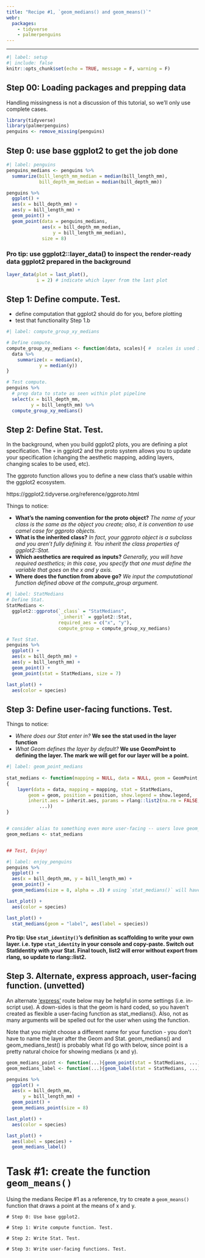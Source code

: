 ```yaml
---
title: "Recipe #1, `geom_medians() and geom_means()`"
webr: 
  packages:
    - tidyverse
    - palmerpenguins
---
```




---

```r
#| label: setup
#| include: false 
knitr::opts_chunk$set(echo = TRUE, message = F, warning = F)
```

## Step 00: Loading packages and prepping data

Handling missingness is not a discussion of this tutorial, so we'll only use complete cases.

```r
library(tidyverse)
library(palmerpenguins)
penguins <- remove_missing(penguins) 
```

## Step 0: use base ggplot2 to get the job done

```r
#| label: penguins
penguins_medians <- penguins %>% 
  summarize(bill_length_mm_median = median(bill_length_mm),
            bill_depth_mm_median = median(bill_depth_mm))

penguins %>% 
  ggplot() + 
  aes(x = bill_depth_mm) + 
  aes(y = bill_length_mm) + 
  geom_point() + 
  geom_point(data = penguins_medians,
             aes(x = bill_depth_mm_median,
                 y = bill_length_mm_median),
             size = 8)
```


### Pro tip: use ggplot2::layer_data() to inspect the render-ready data ggplot2 prepared in the background

```r
layer_data(plot = last_plot(), 
           i = 2) # indicate which layer from the last plot
```

## Step 1: Define compute. Test.

- define computation that ggplot2 should do for you, before plotting
- test that functionality Step 1.b

```r
#| label: compute_group_xy_medians

# Define compute.
compute_group_xy_medians <- function(data, scales){ #  scales is used internally in ggplot2
  data %>% 
    summarize(x = median(x),
            y = median(y))
}

# Test compute. 
penguins %>%
  # prep data to state as seen within plot pipeline
  select(x = bill_depth_mm,  
         y = bill_length_mm) %>%  
  compute_group_xy_medians()
```


## Step 2: Define Stat. Test.

In the background, when you build ggplot2 plots, you are defining a plot specification.  The `+` in ggplot2 and the proto system allows you to update your specification (changing the aesthetic mapping, adding layers, changing scales to be used, etc).  


The ggproto function allows you to define a new class that's usable within the ggplot2 ecosystem.

https://ggplot2.tidyverse.org/reference/ggproto.html


Things to notice:

- **What's the naming convention for the proto object?** *The name of your class is the same as the object you create; also, it is convention to use camel case for ggproto objects.*
- **What is the inherited class?**  *In fact, your ggproto object is a subclass and you aren't fully defining it.  You inherit the class properties of ggplot2::Stat.*
- **Which aesthetics are required as inputs?** *Generally, you will have required aesthetics; in this case, you specify that one must define the variable that goes on the x and y axis.*
- **Where does the function from above go?** *We input the computational function defined above at the compute_group argument.*

```r
#| label: StatMedians
# Define Stat. 
StatMedians <- 
  ggplot2::ggproto(`_class` = "StatMedians", 
                   `_inherit` = ggplot2::Stat,
                   required_aes = c("x", "y"),
                   compute_group = compute_group_xy_medians)

# Test Stat.
penguins %>% 
  ggplot() + 
  aes(x = bill_depth_mm) + 
  aes(y = bill_length_mm) + 
  geom_point() + 
  geom_point(stat = StatMedians, size = 7) 

last_plot() + 
  aes(color = species)
```


## Step 3: Define user-facing functions. Test.




Things to notice:

- *Where does our Stat enter in?* **We see the stat used in the layer function**
- *What Geom defines the layer by default?* **We use GeomPoint to defining the layer.  The mark we will get for our layer will be a point.**



```r
#| label: geom_point_medians
 
stat_medians <- function(mapping = NULL, data = NULL, geom = GeomPoint, position = "identity", ..., show.legend = NA, inherit.aes = TRUE) 
{
    layer(data = data, mapping = mapping, stat = StatMedians, 
        geom = geom, position = position, show.legend = show.legend, 
        inherit.aes = inherit.aes, params = rlang::list2(na.rm = FALSE, 
            ...))
}


# consider alias to something even more user-facing -- users love geom_*() functions
geom_medians <- stat_medians


## Test, Enjoy!

#| label: enjoy_penguins
penguins %>%
  ggplot() +
  aes(x = bill_depth_mm, y = bill_length_mm) +
  geom_point() +
  geom_medians(size = 8, alpha = .8) # using `stat_medians()` will have same result

last_plot() + 
  aes(color = species) 

last_plot() + 
  stat_medians(geom = "label", aes(label = species))
```

#### Pro tip: Use `stat_identity()`'s definition as scaffolding to write your own layer. i.e. type `stat_identity` in your console and copy-paste. Switch out StatIdentity with your Stat. Final touch, list2 will error without export from rlang, so update to rlang::list2.

## Step 3. Alternate, express approach, user-facing function. (unvetted)

An alternate ['express'](https://github.com/teunbrand/ggplot-extension-club/discussions/26) route below may be helpful in some settings (i.e. in-script use).  A down-sides is that the geom is hard coded, so you haven't created as flexible a user-facing function as stat_medians(). Also, not as many arguments will be spelled out for the user when using the function.  

Note that you might choose a different name for your function - you don't have to name the layer after the Geom and Stat. geom_medians() and geom_medians_test() is probably what I'd go with below, since point is a pretty natural choice for showing medians (x and y).

```r
geom_medians_point <- function(...){geom_point(stat = StatMedians, ...)}
geom_medians_label <- function(...){geom_label(stat = StatMedians, ...)}

penguins %>%
  ggplot() +
  aes(x = bill_depth_mm, 
      y = bill_length_mm) +
  geom_point() +
  geom_medians_point(size = 8)

last_plot() + 
  aes(color = species) 

last_plot() + 
  aes(label = species) +
  geom_medians_label()
```






# Task #1: create the function `geom_means()`

Using the medians Recipe #1 as a reference, try to create a `geom_means()` function that draws a point at the means of x and y. 


```webr-r
# Step 0: Use base ggplot2.

# Step 1: Write compute function. Test.

# Step 2: Write Stat. Test.

# Step 3: Write user-facing functions. Test.

```

